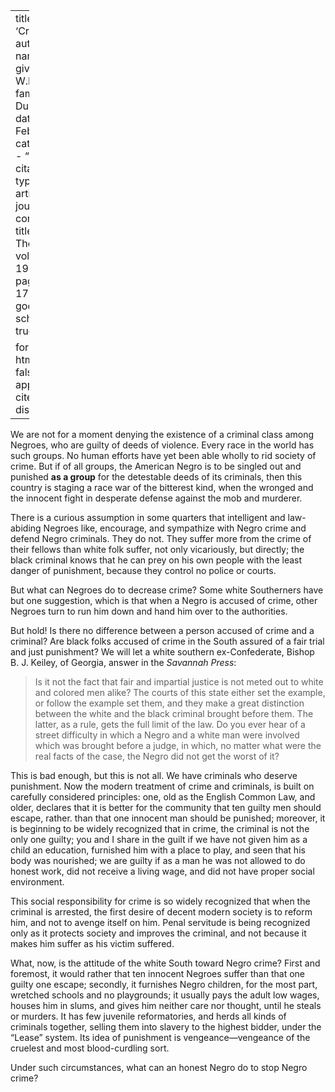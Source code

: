 
---
title: 'Crime'
author:
  - name:
      given: W.E.B.
      family: Du Bois
date: Feb. 1920
categories: 
  - ""
citation: 
  type: article-journal
  container-title: The Crisis
  volume: 19
  issue: 4
  page: 172-173
google-scholar: true

format:
  html:
    toc: false
    appendix-cite-as: display
---


We are not for a moment denying the existence of a criminal class among Negroes, who are guilty of deeds of violence. Every race in the world has such groups. No human efforts have yet been able wholly to rid society of crime. But if of all groups, the American Negro is to be singled out and punished **as a group** for the detestable deeds of its criminals, then this country is staging a race war of the bitterest kind, when the wronged and the innocent fight in desperate defense against the mob and murderer.

There is a curious assumption in some quarters that intelligent and law-abiding Negroes like, encourage, and sympathize with Negro crime and defend Negro criminals. They do not. They suffer more from the crime of their fellows than white folk suffer, not only vicariously, but directly; the black criminal knows that he can prey on his own people with the least danger of punishment, because they control no police or courts.

But what can Negroes do to decrease crime? Some white Southerners have but one suggestion, which is that when a Negro is accused of crime, other Negroes turn to run him down and hand him over to the authorities.



But hold! Is there no difference between a person accused of crime and a criminal? Are black folks accused of crime in the South assured of a fair trial and just punishment? We will let a white southern ex-Confederate, Bishop B. J. Keiley, of Georgia, answer in the *Savannah Press*:

> Is it not the fact that fair and impartial justice is not meted out to white and colored men alike? The courts of this state either set the example, or follow the example set them, and they make a great distinction between the white and the black criminal brought before them. The latter, as a rule, gets the full limit of the law. Do you ever hear of a street difficulty in which a Negro and a white man were involved which was brought before a judge, in which, no matter what were the real facts of the case, the Negro did not get the worst of it?

 This is bad enough, but this is not all. We have criminals who deserve punishment. Now the modern treatment of crime and criminals, is built on carefully considered principles: one, old as the English Common Law, and older, declares that it is better for the community that ten guilty men should escape, rather. than that one innocent man should be punished; moreover, it is beginning to be widely recognized that in crime, the criminal is not the only one guilty; you and I share in the guilt if we have not given him as a child an education, furnished him with a place to play, and seen that his body was nourished; we are guilty if as a man he was not allowed to do honest work, did not receive a living wage, and did not have proper social environment.

This social responsibility for crime is so widely recognized that when the criminal is arrested, the first desire of decent modern society is to reform him, and not to avenge itself on him. Penal servitude is being recognized only as it protects society and improves the criminal, and not because it makes him suffer as his victim suffered.

What, now, is the attitude of the white South toward Negro crime? First and foremost, it would rather that ten innocent Negroes suffer than that one guilty one escape; secondly, it furnishes Negro children, for the most part, wretched schools and no playgrounds; it usually pays the adult low wages, houses him in slums, and gives him neither care nor thought, until he steals or murders. It has few juvenile reformatories, and herds all kinds of criminals together, selling them into slavery to the highest bidder, under the "Lease" system. Its idea of punishment is vengeance---vengeance of the cruelest and most blood-curdling sort.

 Under such circumstances, what can an honest Negro do to stop Negro crime?

 